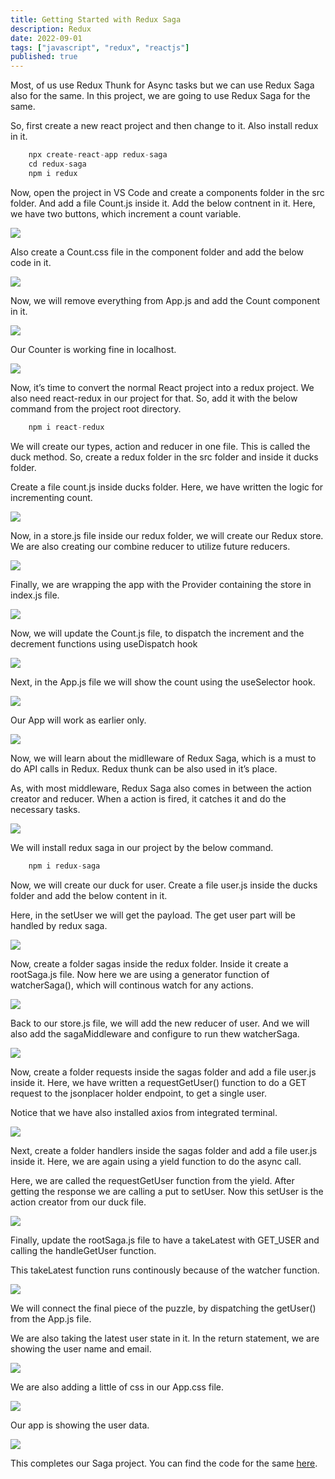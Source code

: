 ```yaml
---
title: Getting Started with Redux Saga
description: Redux
date: 2022-09-01
tags: ["javascript", "redux", "reactjs"]
published: true
---
```


Most, of us use Redux Thunk for Async tasks but we can use Redux Saga also for the same. In this project, we are going to use Redux Saga for the same.

So, first create a new react project and then change to it. Also install redux in it.

```js
    npx create-react-app redux-saga
    cd redux-saga
    npm i redux
```

Now, open the project in VS Code and create a components folder in the src folder. And add a file Count.js inside it. Add the below contnent in it. Here, we have two buttons, which increment a count variable.

![](https://res.cloudinary.com/dxkxvfo2o/image/upload/v1750851351/22-Jun-25/redux-saga/1_syzahi.webp)

Also create a Count.css file in the component folder and add the below code in it.

![](https://res.cloudinary.com/dxkxvfo2o/image/upload/v1750851348/22-Jun-25/redux-saga/2_ho76ow.webp)

Now, we will remove everything from App.js and add the Count component in it.

![](https://res.cloudinary.com/dxkxvfo2o/image/upload/v1750851346/22-Jun-25/redux-saga/3_eqpzcl.webp)

Our Counter is working fine in localhost.

![](https://res.cloudinary.com/dxkxvfo2o/image/upload/v1750851344/22-Jun-25/redux-saga/4_hoceoa.webp)

Now, it’s time to convert the normal React project into a redux project. We also need react-redux in our project for that. So, add it with the below command from the project root directory.

```js
    npm i react-redux
```

We will create our types, action and reducer in one file. This is called the duck method. So, create a redux folder in the src folder and inside it ducks folder.

Create a file count.js inside ducks folder. Here, we have written the logic for incrementing count.

![](https://res.cloudinary.com/dxkxvfo2o/image/upload/v1750851342/22-Jun-25/redux-saga/5_bilkcy.webp)

Now, in a store.js file inside our redux folder, we will create our Redux store. We are also creating our combine reducer to utilize future reducers.

![](https://res.cloudinary.com/dxkxvfo2o/image/upload/v1750851339/22-Jun-25/redux-saga/6_bcx5ol.webp)

Finally, we are wrapping the app with the Provider containing the store in index.js file.

![](https://res.cloudinary.com/dxkxvfo2o/image/upload/v1750851338/22-Jun-25/redux-saga/7_vmxlio.webp)

Now, we will update the Count.js file, to dispatch the increment and the decrement functions using useDispatch hook

![](https://res.cloudinary.com/dxkxvfo2o/image/upload/v1750851335/22-Jun-25/redux-saga/8_u6ynn3.webp)

Next, in the App.js file we will show the count using the useSelector hook.

![](https://res.cloudinary.com/dxkxvfo2o/image/upload/v1750851332/22-Jun-25/redux-saga/9_hjalqe.webp)

Our App will work as earlier only.

![](https://res.cloudinary.com/dxkxvfo2o/image/upload/v1750851330/22-Jun-25/redux-saga/10_h8jzdl.webp)

Now, we will learn about the midlleware of Redux Saga, which is a must to do API calls in Redux. Redux thunk can be also used in it’s place.

As, with most middleware, Redux Saga also comes in between the action creator and reducer. When a action is fired, it catches it and do the necessary tasks.

![](https://res.cloudinary.com/dxkxvfo2o/image/upload/v1750851328/22-Jun-25/redux-saga/11_brcwhf.webp)

We will install redux saga in our project by the below command.

```js
    npm i redux-saga
```

Now, we will create our duck for user. Create a file user.js inside the ducks folder and add the below content in it.

Here, in the setUser we will get the payload. The get user part will be handled by redux saga.

![](https://res.cloudinary.com/dxkxvfo2o/image/upload/v1750851326/22-Jun-25/redux-saga/12_jv2ff7.webp)

Now, create a folder sagas inside the redux folder. Inside it create a rootSaga.js file. Now here we are using a generator function of watcherSaga(), which will continous watch for any actions.

![](https://res.cloudinary.com/dxkxvfo2o/image/upload/v1750851321/22-Jun-25/redux-saga/13_jotewe.webp)

Back to our store.js file, we will add the new reducer of user. And we will also add the sagaMiddleware and configure to run thew watcherSaga.

![](https://res.cloudinary.com/dxkxvfo2o/image/upload/v1750851324/22-Jun-25/redux-saga/14_ea3zsl.webp)

Now, create a folder requests inside the sagas folder and add a file user.js inside it. Here, we have written a requestGetUser() function to do a GET request to the jsonplacer holder endpoint, to get a single user.

Notice that we have also installed axios from integrated terminal.

![](https://res.cloudinary.com/dxkxvfo2o/image/upload/v1750851320/22-Jun-25/redux-saga/15_otgudq.webp)

Next, create a folder handlers inside the sagas folder and add a file user.js inside it. Here, we are again using a yield function to do the async call.

Here, we are called the requestGetUser function from the yield. After getting the response we are calling a put to setUser. Now this setUser is the action creator from our duck file.

![](https://res.cloudinary.com/dxkxvfo2o/image/upload/v1750851317/22-Jun-25/redux-saga/16_fln4fa.webp)

Finally, update the rootSaga.js file to have a takeLatest with GET_USER and calling the handleGetUser function.

This takeLatest function runs continously because of the watcher function.

![](https://res.cloudinary.com/dxkxvfo2o/image/upload/v1750851316/22-Jun-25/redux-saga/17_wvrrho.webp)

We will connect the final piece of the puzzle, by dispatching the getUser() from the App.js file.

We are also taking the latest user state in it. In the return statement, we are showing the user name and email.

![](https://res.cloudinary.com/dxkxvfo2o/image/upload/v1750851313/22-Jun-25/redux-saga/18_xevjeq.webp)

We are also adding a little of css in our App.css file.

![](https://res.cloudinary.com/dxkxvfo2o/image/upload/v1750851311/22-Jun-25/redux-saga/19_ist9st.webp)

Our app is showing the user data.

![](https://res.cloudinary.com/dxkxvfo2o/image/upload/v1750851310/22-Jun-25/redux-saga/20_hgxqxp.webp)

This completes our Saga project. You can find the code for the same [here](https://github.com/nabendu82/redux-saga-demo).


